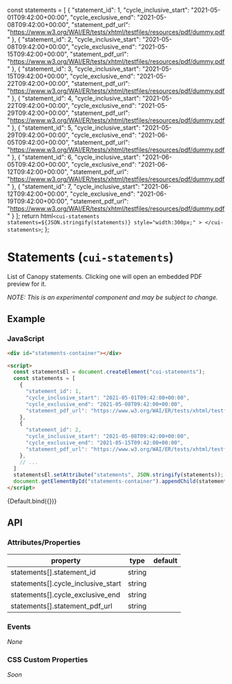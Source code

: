 
<Meta title="Components/Statements" />

  const statements = [
    {
      "statement_id": 1,
      "cycle_inclusive_start": "2021-05-01T09:42:00+00:00",
      "cycle_exclusive_end": "2021-05-08T09:42:00+00:00",
      "statement_pdf_url": "https://www.w3.org/WAI/ER/tests/xhtml/testfiles/resources/pdf/dummy.pdf"
    },
    {
      "statement_id": 2,
      "cycle_inclusive_start": "2021-05-08T09:42:00+00:00",
      "cycle_exclusive_end": "2021-05-15T09:42:00+00:00",
      "statement_pdf_url": "https://www.w3.org/WAI/ER/tests/xhtml/testfiles/resources/pdf/dummy.pdf"
    },
    {
      "statement_id": 3,
      "cycle_inclusive_start": "2021-05-15T09:42:00+00:00",
      "cycle_exclusive_end": "2021-05-22T09:42:00+00:00",
      "statement_pdf_url": "https://www.w3.org/WAI/ER/tests/xhtml/testfiles/resources/pdf/dummy.pdf"
    },
    {
      "statement_id": 4,
      "cycle_inclusive_start": "2021-05-22T09:42:00+00:00",
      "cycle_exclusive_end": "2021-05-29T09:42:00+00:00",
      "statement_pdf_url": "https://www.w3.org/WAI/ER/tests/xhtml/testfiles/resources/pdf/dummy.pdf"
    },
    {
      "statement_id": 5,
      "cycle_inclusive_start": "2021-05-29T09:42:00+00:00",
      "cycle_exclusive_end": "2021-06-05T09:42:00+00:00",
      "statement_pdf_url": "https://www.w3.org/WAI/ER/tests/xhtml/testfiles/resources/pdf/dummy.pdf"
    },
    {
      "statement_id": 6,
      "cycle_inclusive_start": "2021-06-05T09:42:00+00:00",
      "cycle_exclusive_end": "2021-06-12T09:42:00+00:00",
      "statement_pdf_url": "https://www.w3.org/WAI/ER/tests/xhtml/testfiles/resources/pdf/dummy.pdf"
    },
    {
      "statement_id": 7,
      "cycle_inclusive_start": "2021-06-12T09:42:00+00:00",
      "cycle_exclusive_end": "2021-06-19T09:42:00+00:00",
      "statement_pdf_url": "https://www.w3.org/WAI/ER/tests/xhtml/testfiles/resources/pdf/dummy.pdf"
    }
  ];
  return html`
    <cui-statements
      statements=${JSON.stringify(statements)}
      style="width:300px;"
    >
    </cui-statements>
  `;
};

# Statements (`cui-statements`)

List of Canopy statements. Clicking one will open an embedded PDF preview for it.

*NOTE: This is an experimental component and may be subject to change.*

## Example

### JavaScript

```html
<div id="statements-container"></div>

<script>
  const statementsEl = document.createElement("cui-statements");
  const statements = [
    {
      "statement_id": 1,
      "cycle_inclusive_start": "2021-05-01T09:42:00+00:00",
      "cycle_exclusive_end": "2021-05-08T09:42:00+00:00",
      "statement_pdf_url": "https://www.w3.org/WAI/ER/tests/xhtml/testfiles/resources/pdf/dummy.pdf"
    },
    {
      "statement_id": 2,
      "cycle_inclusive_start": "2021-05-08T09:42:00+00:00",
      "cycle_exclusive_end": "2021-05-15T09:42:00+00:00",
      "statement_pdf_url": "https://www.w3.org/WAI/ER/tests/xhtml/testfiles/resources/pdf/dummy.pdf"
    },
    // ...
  ]
  statementsEl.setAttribute("statements", JSON.stringify(statements));
  document.getElementById("statements-container").appendChild(statementsEl);
</script>
```

<Canvas>
  <Story name="Default">
      {Default.bind({})}
  </Story>
</Canvas>

## API

### Attributes/Properties

| property | type | default |
| -------- | ---- | ------- |
| statements[].statement_id | string | |
| statements[].cycle_inclusive_start | string | |
| statements[].cycle_exclusive_end | string | |
| statements[].statement_pdf_url | string | |

### Events

*None*

### CSS Custom Properties

*Soon*
